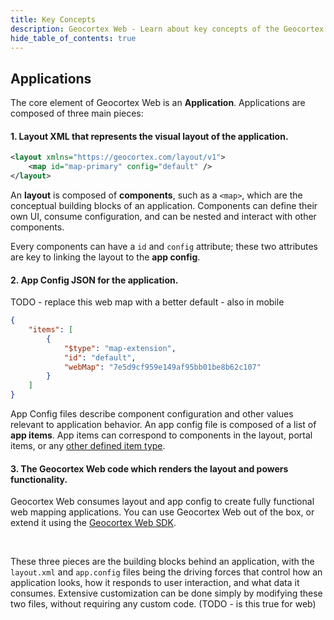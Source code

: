 ```yaml
---
title: Key Concepts
description: Geocortex Web - Learn about key concepts of the Geocortex Web Framework
hide_table_of_contents: true
---
```



## Applications

The core element of Geocortex Web is an **Application**. Applications are composed of three main pieces:

#### 1. Layout XML that represents the visual layout of the application.

```xml
<layout xmlns="https://geocortex.com/layout/v1">
    <map id="map-primary" config="default" />
</layout>
```

An **layout** is composed of **components**, such as a `<map>`, which are the conceptual building blocks of an application. Components can define their own UI, consume configuration, and can be nested and interact with other components.

Every components can have a `id` and `config` attribute; these two attributes are key to linking the layout to the **app config**.

#### 2. App Config JSON for the application.

TODO - replace this web map with a better default - also in mobile

```json
{
    "items": [
        {
            "$type": "map-extension",
            "id": "default",
            "webMap": "7e5d9cf959e149af95bb01be8b62c107"
        }
    ]
}
```

App Config files describe component configuration and other values relevant to application behavior. An app config file is composed of a list of **app items**. App items can correspond to components in the layout, portal items, or any [other defined item type](concepts-advanced-config.mdx#custom-app-items).

#### 3. The Geocortex Web code which renders the layout and powers functionality.

Geocortex Web consumes layout and app config to create fully functional web mapping applications. You can use Geocortex Web out of the box, or extend it using the [Geocortex Web SDK](sdk-overview.mdx).

<br />

These three pieces are the building blocks behind an application, with the `layout.xml` and `app.config` files being the driving forces that control how an application looks, how it responds to user interaction, and what data it consumes. Extensive customization can be done simply by modifying these two files, without requiring any custom code. (TODO - is this true for web)
